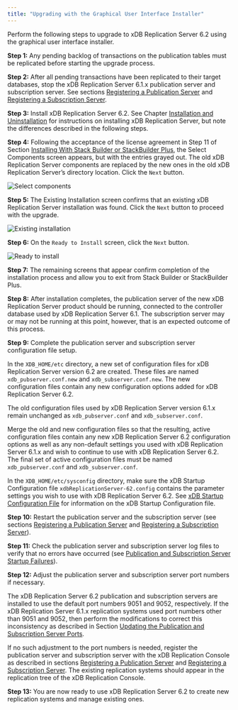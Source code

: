 ```yaml
---
title: "Upgrading with the Graphical User Interface Installer"
---
```


<div id="upgrading_with_gui_installer" class="registered_link"></div>


Perform the following steps to upgrade to xDB Replication Server 6.2 using the graphical user interface installer.

**Step 1:** Any pending backlog of transactions on the publication tables must be replicated before starting the upgrade process.

**Step 2:** After all pending transactions have been replicated to their target databases, stop the xDB Replication Server 6.1.x publication server and subscription server. See sections [Registering a Publication Server](../../05_smr_operation/02_creating_publication/#registering_publication_server) and [Registering a Subscription Server](../../05_smr_operation/03_creating_subscription/#registering_subscription_server).

**Step 3:** Install xDB Replication Server 6.2. See Chapter [Installation and Uninstallation](../../05_smr_operation/03_creating_subscription/#registering_subscription_server) for instructions on installing xDB Replication Server, but note the differences described in the following steps.

**Step 4:** Following the acceptance of the license agreement in Step 11 of Section [Installing With Stack Builder or StackBuilder Plus](../../03_installation/#installing_with_stackbuilder), the Select Components screen appears, but with the entries grayed out. The old xDB Replication Server components are replaced by the new ones in the old xDB Replication Server’s directory location. Click the `Next` button.

![Select components](/../../images/image292.png)

**Step 5:** The Existing Installation screen confirms that an existing xDB Replication Server installation was found. Click the `Next` button to proceed with the upgrade.

![Existing installation](/../../images/image293.png)

**Step 6:** On the `Ready to Install` screen, click the `Next` button.

![Ready to install](/../../images/image294.png)

**Step 7:** The remaining screens that appear confirm completion of the installation process and allow you to exit from Stack Builder or StackBuilder Plus.

**Step 8:** After installation completes, the publication server of the new xDB Replication Server product should be running, connected to the controller database used by xDB Replication Server 6.1. The subscription server may or may not be running at this point, however, that is an expected outcome of this process.

**Step 9:** Complete the publication server and subscription server configuration file setup.

In the `XDB_HOME/etc` directory, a new set of configuration files for xDB Replication Server version 6.2 are created. These files are named `xdb_pubserver.conf.new` and `xdb_subserver.conf.new`. The new configuration files contain any new configuration options added for xDB Replication Server 6.2.

The old configuration files used by xDB Replication Server version 6.1.x remain unchanged as `xdb_pubserver.conf` and `xdb_subserver.conf`.

Merge the old and new configuration files so that the resulting, active configuration files contain any new xDB Replication Server 6.2 configuration options as well as any non-default settings you used with xDB Replication Server 6.1.x and wish to continue to use with xDB Replication Server 6.2. The final set of active configuration files must be named `xdb_pubserver.conf` and `xdb_subserver.conf`.

In the `XDB_HOME/etc/sysconfig` directory, make sure the xDB Startup Configuration file `xdbReplicationServer-62.config` contains the parameter settings you wish to use with xDB Replication Server 6.2. See [xDB Startup Configuration File](../../02_overview/03_replication_server_components_and_architecture/#xdb_startup_conf_file) for information on the xDB Startup Configuration file.

**Step 10:** Restart the publication server and the subscription server (see sections [Registering a Publication Server](../../05_smr_operation/02_creating_publication/#registering_publication_server) and [Registering a Subscription Server](../../05_smr_operation/03_creating_subscription/#registering_subscription_server)).

**Step 11:** Check the publication server and subscription server log files to verify that no errors have occurred (see [Publication and Subscription Server Startup Failures](../../10_appendix/03_resolving_problems/#pub_and_sub_startup_failures)).

**Step 12:** Adjust the publication server and subscription server port numbers if necessary.

The xDB Replication Server 6.2 publication and subscription servers are installed to use the default port numbers 9051 and 9052, respectively. If the xDB Replication Server 6.1.x replication systems used port numbers other than 9051 and 9052, then perform the modifications to correct this inconsistency as described in Section [Updating the Publication and Subscription Server Ports](../../10_appendix/02_upgrading_to_xdb6_2/#updating_sub_and_pub_ports).

If no such adjustment to the port numbers is needed, register the publication server and subscription server with the xDB Replication Console as described in sections [Registering a Publication Server](../../05_smr_operation/02_creating_publication/#registering_publication_server) and [Registering a Subscription Server](../../05_smr_operation/03_creating_subscription/#registering_subscription_server). The existing replication systems should appear in the replication tree of the xDB Replication Console.

**Step 13:** You are now ready to use xDB Replication Server 6.2 to create new replication systems and manage existing ones.

